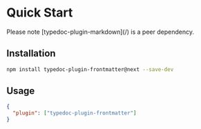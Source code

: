
# Quick Start

<Callout>
  Please note [typedoc-plugin-markdown](/) is a peer dependency.
</Callout>

## Installation

```sh npm2yarn
npm install typedoc-plugin-frontmatter@next --save-dev
```

## Usage

```json filename="typedoc.json"
{
  "plugin": ["typedoc-plugin-frontmatter"]
}
```
